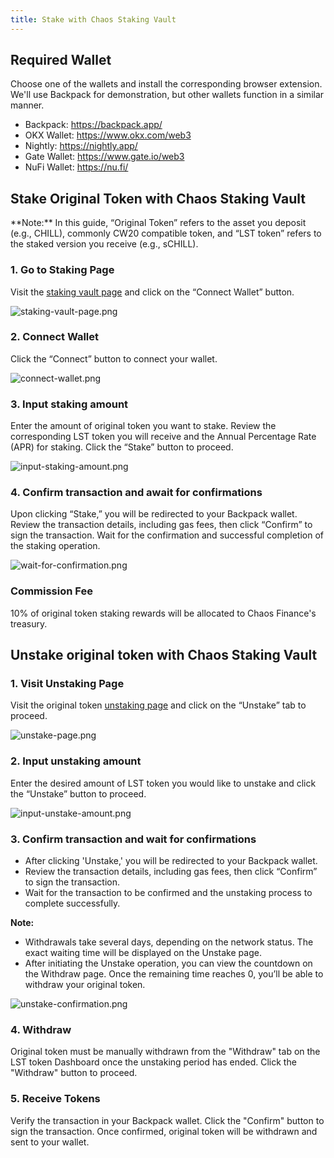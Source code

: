```yaml
---
title: Stake with Chaos Staking Vault
---
```


## Required Wallet

Choose one of the wallets and install the corresponding browser extension. We'll use Backpack for demonstration, but other wallets function in a similar manner.

- Backpack: https://backpack.app/
- OKX Wallet: https://www.okx.com/web3
- Nightly: https://nightly.app/
- Gate Wallet: https://www.gate.io/web3
- NuFi Wallet: https://nu.fi/

## Stake Original Token with Chaos Staking Vault

<Callout>
**Note:** In this guide, “Original Token” refers to the asset you deposit (e.g., CHILL), commonly CW20 compatible token, and “LST token” refers to the staked version you receive (e.g., sCHILL).
</Callout>

### 1. Go to Staking Page

Visit the [staking vault page](https://app.chaosfinance.xyz/vault/) and click on the “Connect Wallet” button.

![staking-vault-page.png](/docs/stake_with_chaos_vault/staking-vault-page.png)

### 2. Connect Wallet

Click the “Connect” button to connect your wallet.

![connect-wallet.png](/docs/stake_with_chaos_vault/connect-wallet.png)

### 3. Input staking amount

Enter the amount of original token you want to stake. Review the corresponding LST token you will receive and the Annual Percentage Rate (APR) for staking. Click the “Stake” button to proceed.

![input-staking-amount.png](/docs/stake_with_chaos_vault/input-staking-amount.png)

### 4. Confirm transaction and await for confirmations

Upon clicking “Stake,” you will be redirected to your Backpack wallet. Review the transaction details, including gas fees, then click “Confirm” to sign the transaction. Wait for the confirmation and successful completion of the staking operation.

![wait-for-confirmation.png](/docs/stake_with_chaos_vault/wait-for-confirmation.png)

### Commission Fee

10% of original token staking rewards will be allocated to Chaos Finance's treasury.

## Unstake original token with Chaos Staking Vault

### 1. Visit Unstaking Page

Visit the original token [unstaking page](https://app.chaosfinance.xyz/?token=CHILL&tab=unstake) and click on the “Unstake” tab to proceed.

![unstake-page.png](/docs/stake_with_chaos_vault/unstake-page.png)

### 2. Input unstaking amount

Enter the desired amount of LST token you would like to unstake and click the “Unstake” button to proceed.

![input-unstake-amount.png](/docs/stake_with_chaos_vault/input-unstake-amount.png)

### 3. Confirm transaction and wait for confirmations

- After clicking 'Unstake,' you will be redirected to your Backpack wallet.
- Review the transaction details, including gas fees, then click “Confirm” to sign the transaction.
- Wait for the transaction to be confirmed and the unstaking process to complete successfully.

**Note:** 

- Withdrawals take several days, depending on the network status. The exact waiting time will be displayed on the Unstake page.
- After initiating the Unstake operation, you can view the countdown on the Withdraw page.
Once the remaining time reaches 0, you’ll be able to withdraw your original token.

![unstake-confirmation.png](/docs/stake_with_chaos_vault/unstake-confirmation.png)

### 4. Withdraw

Original token must be manually withdrawn from the "Withdraw" tab on the LST token Dashboard once the unstaking period has ended. Click the "Withdraw" button to proceed.

### 5. Receive Tokens

Verify the transaction in your Backpack wallet. Click the "Confirm" button to sign the transaction. Once confirmed, original token will be withdrawn and sent to your wallet.